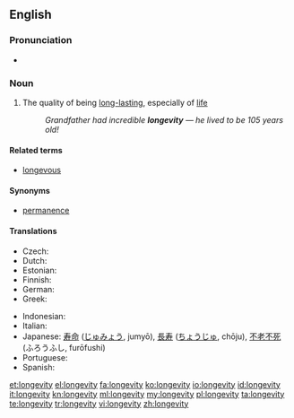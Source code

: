==English==

===Pronunciation===
* {{IPA|/lɒnˈdʒɛ.vɪ.ti/}}

===Noun===
{{en-noun|longevities}}

# The quality of being [[long-lasting]], especially of [[life]]
#: ''Grandfather had incredible '''longevity''' &mdash; he lived to be 105 years old!''

====Related terms====
*[[longevous]]

====Synonyms====
*[[permanence]]

====Translations====
{{trans-top|the quality of being long-lasting, especially of life}}
* Czech: {{t-|cs|dlouhověkost|f}}
* Dutch: {{t+|nl|levensduur|m}}
* Estonian: {{t|et|pikaealisus}}
* Finnish: {{t|fi|pitkäikäisyys}}
* German: {{t-|de|Langlebigkeit|f}}
* Greek: {{t+|el|μακροζωία|f|tr=makrozoía}}
{{trans-mid}}
* Indonesian: {{t|id|panjang umur|xs=Indonesian}}
* Italian: {{t-|it|longevità}}
* Japanese: [[寿命]] ([[じゅみょう]], jumyō), [[長寿]] ([[ちょうじゅ]], chōju), [[不老不死]] (ふろうふし, furōfushi)
* Portuguese: {{t|pt|longevidade|f}}
* Spanish: {{t-|es|longevidad|f}}
{{trans-bottom}}

[[et:longevity]]
[[el:longevity]]
[[fa:longevity]]
[[ko:longevity]]
[[io:longevity]]
[[id:longevity]]
[[it:longevity]]
[[kn:longevity]]
[[ml:longevity]]
[[my:longevity]]
[[pl:longevity]]
[[ta:longevity]]
[[te:longevity]]
[[tr:longevity]]
[[vi:longevity]]
[[zh:longevity]]